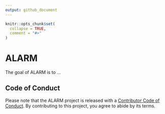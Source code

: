 ```yaml
---
output: github_document
---
```


```r
knitr::opts_chunk$set(
  collapse = TRUE,
  comment = "#>"
)
```

# ALARM

<!-- badges: start -->
<!-- badges: end -->

The goal of ALARM is to ...

## Code of Conduct

Please note that the ALARM project is released with a [Contributor Code of Conduct](https://contributor-covenant.org/version/2/0/CODE_OF_CONDUCT.html). By contributing to this project, you agree to abide by its terms.
